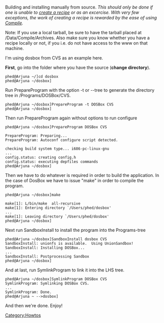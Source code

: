 Building and installing manually from source. ''This should only be done if one is unable to [[Writing recipes|create a recipe]] or as an excercise. With very few exceptions, the work of creating a recipe is rewarded by the ease of using [[Compile]].''

Note: If you use a local tarball, be sure to have the tarball placed at /Data/Compile/Archives.
Also make sure you know whether you have a recipe locally or not, if you i.e. do not have 
access to the www on that machine.

I'm using dosbox from CVS as an example here.


'''First''', go into the folder where you have the source ('''change directory''').

 phed@Arjuna ~/]cd dosbox
 phed@Arjuna ~/dosbox]



Run PrepareProgram with the option -t or --tree to generate the directory tree in /Programs/DOSBox/CVS.

 phed@Arjuna ~/dosbox]PrepareProgram -t DOSBox CVS
 phed@Arjuna ~/dosbox]



Then run PrepareProgram again without options to run configure

 phed@Arjuna ~/dosbox]PrepareProgram DOSBox CVS

 PrepareProgram: Preparing...
 PrepareProgram: Autoconf configure script detected.

 checking build system type... i686-pc-linux-gnu
 ...
 config.status: creating config.h
 config.status: executing depfiles commands
 phed@Arjuna ~/dosbox]



Then we have to do whatever is required in order to build the application. In the case of DosBox we have to issue "make" in order to compile the program.

 phed@Arjuna ~/dosbox]make

 make[1]: L/bin/make  all-recursive
 make[1]: Entering directory `/Users/phed/dosbox'
 ...
 make[1]: Leaving directory `/Users/phed/dosbox'
 phed@Arjuna ~/dosbox]



Next run SandboxInstall to install the program into the Programs-tree

 phed@Arjuna ~/dosbox]SandboxInstall dosbox CVS
 SandboxInstall: unionfs is available.  Using UnionSandbox!
 SandboxInstall: Installing DOSBox...
 ...
 SandboxInstall: Postprocessing Sandbox
 phed@Arjuna ~/dosbox]



And at last, run SymlinkProgram to link it into the LHS tree.

 phed@Arjuna ~/dosbox]SymlinkProgram DOSBox CVS
 SymlinkProgram: Symlinking DOSBox CVS.
 ...
 SymlinkProgram: Done.
 phed@Arjuna ~<!--<!--/-->-->dosbox]



And then we're done. Enjoy!

[[Category:Howtos]]
